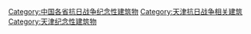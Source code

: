 [[Category:中国各省抗日战争纪念性建筑物|Category:中国各省抗日战争纪念性建筑物]]
[[Category:天津抗日战争相关建筑|Category:天津抗日战争相关建筑]]
[[Category:天津纪念性建筑物|Category:天津纪念性建筑物]]